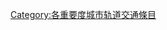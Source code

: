 {{empty category}}
{{Articles by Importance|topic=城市轨道交通|project=城市轨道交通|format=toc}}

{{catmore1|[[維基百科:城市轨道交通專題|維基百科:城市轨道交通專題]]}}
[[Category:各重要度城市轨道交通條目|Category:各重要度城市轨道交通條目]]